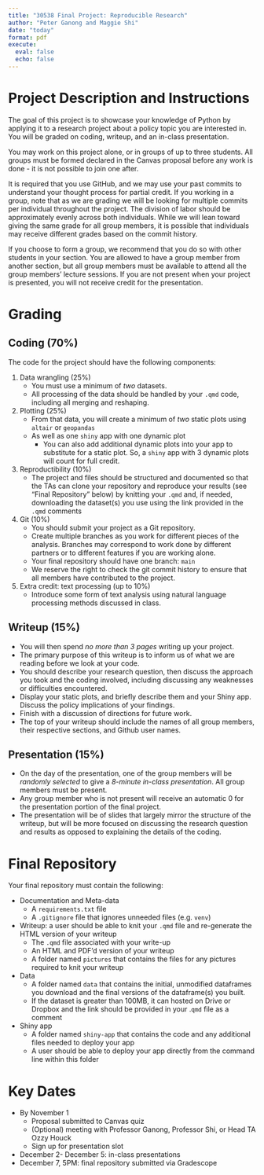 ```yaml
---
title: "30538 Final Project: Reproducible Research"
author: "Peter Ganong and Maggie Shi" 
date: "today"
format: pdf
execute:
  eval: false
  echo: false
---
```


# Project Description and Instructions
The goal of this project is to showcase your knowledge of Python by applying it to a research project about a policy topic you are interested in. You will be graded on coding, writeup, and an in-class presentation.

You may work on this project alone, or in groups of up to three students. All groups must be formed declared in the Canvas proposal before any work is done - it is not possible to join one after. 

It is required that you use GitHub, and we may use your past commits to understand your thought process for partial credit. If you working in a group, note that as we are grading we will be looking for multiple commits per individual throughout the project. The division of labor should be approximately evenly across both individuals. While we will lean toward giving the same grade for all group members, it is possible that individuals may receive different grades based on the commit history.

If you choose to form a group, we recommend that you do so with other students in your section. You are allowed to have a group member from another section, but all group members must be available to attend all the group members' lecture sessions. If you are not present when your project is presented, you will not receive credit for the presentation.


# Grading 
## Coding (70%)
The code for the project should have the following components:

1. Data wrangling (25%)
    * You must use a minimum of *two* datasets. 
    * All processing of the data should be handled by your `.qmd` code, including all merging and reshaping. 
2. Plotting (25%)
    * From that data, you will create a minimum of *two* static plots using `altair` or `geopandas`
    * As well as one `shiny` app with one dynamic plot
        * You can also add additional dynamic plots into your app to substitute for a static plot. So, a `shiny` app with 3 dynamic plots will count for full credit.
4. Reproductibility (10%)
    * The project and files should be structured and documented so that the TAs can clone your repository and reproduce your results (see "Final Repository" below) by knitting your `.qmd` and, if needed, downloading the dataset(s) you use using the link provided in the `.qmd` comments
5. Git (10%)
    * You should submit your project as a Git repository.
    * Create multiple branches as you work for different pieces of the analysis. Branches may correspond to work done by different partners or to different features if you are working alone.
    * Your final repository should have one branch: `main`
    * We reserve the right to check the git commit history to ensure that all members have contributed to the project.
6. Extra credit: text processing (up to 10%)
    * Introduce some form of text analysis using natural language processing methods discussed in class.

## Writeup (15%)
* You will then spend *no more than 3 pages* writing up your project. 
* The primary purpose of this writeup is to inform us of what we are reading before we look at your code.
* You should describe your research question, then discuss the approach you took and the coding involved, including discussing any weaknesses or difficulties encountered. 
* Display your static plots, and briefly describe them and your Shiny app. Discuss the policy implications of your findings.
* Finish with a discussion of directions for future work. 
* The top of your writeup should include the names of all group members, their respective sections, and Github user names.

## Presentation (15%)
* On the day of the presentation, one of the group members will be *randomly selected* to give a *8-minute in-class presentation*. All group members must be present.
* Any group member who is not present will receive an automatic 0 for the presentation portion of the final project.
* The presentation will be of slides that largely mirror the structure of the writeup, but will be more focused on discussing the research question and results as opposed to explaining the details of the coding. 

# Final Repository
Your final repository must contain the following:

* Documentation and Meta-data
    * A `requirements.txt` file 
    * A `.gitignore` file that ignores unneeded files (e.g. `venv`) 
* Writeup: a user should be able to knit your `.qmd` file and re-generate the HTML version of your writeup
    * The `.qmd` file associated with your write-up
    * An HTML and PDF'd version of your writeup
    * A folder named `pictures` that contains the files for any pictures required to knit your writeup
* Data
    * A folder named `data` that contains the initial, unmodified dataframes you download and the final versions of the dataframe(s) you built.
    * If the dataset is greater than 100MB, it can hosted on Drive or Dropbox and the link should be provided in your .`qmd` file as a comment
* Shiny app
    * A folder named `shiny-app` that contains the code and any additional files needed to deploy your app
    * A user should be able to deploy your app directly from the command line within this folder


# Key Dates
* By November 1
    * Proposal submitted to Canvas quiz
    * (Optional) meeting with Professor Ganong, Professor Shi, or Head TA Ozzy Houck
    * Sign up for presentation slot
* December 2- December 5: in-class presentations
* December 7, 5PM: final repository submitted via Gradescope
